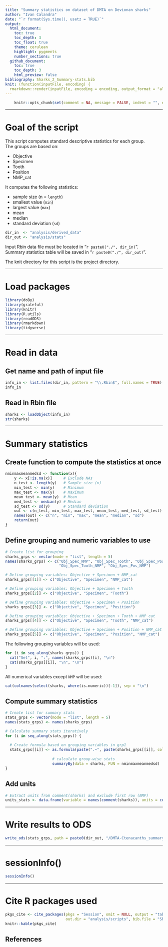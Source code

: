 ```yaml
---
title: "Summary statistics on dataset of DMTA on Devionan sharks"
author: "Ivan Calandra"
date: "`r format(Sys.time(), usetz = TRUE)`"
output:
  html_document:
    toc: true
    toc_depth: 3
    toc_float: true
    theme: cerulean
    highlight: pygments
    number_sections: true
  github_document: 
    toc: true
    toc_depth: 3
    html_preview: false
bibliography: Sharks_2_Summary-stats.bib
knit: (function(inputFile, encoding) {
  rmarkdown::render(inputFile, encoding = encoding, output_format = "all", knit_root_dir = rprojroot::find_rstudio_root_file()) })
---
```



```r
	knitr::opts_chunk$set(comment = NA, message = FALSE, indent = "", error = TRUE)
```


---


# Goal of the script
This script computes standard descriptive statistics for each group.  
The groups are based on:

* Objective  
* Specimen  
* Tooth  
* Position  
* NMP_cat

It computes the following statistics:  

* sample size (n = `length`)  
* smallest value (`min`)  
* largest value (`max`)
* mean  
* median  
* standard deviation (`sd`)

```r
dir_in  <- "analysis/derived_data"
dir_out <- "analysis/stats"
```

Input Rbin data file must be located in "`r paste0("./", dir_in)`".  
Summary statistics table will be saved in "`r paste0("./", dir_out)`".

The knit directory for this script is the project directory.


---


# Load packages
```r
library(doBy)
library(grateful)
library(knitr)
library(R.utils)
library(readODS)
library(rmarkdown)
library(tidyverse)
```


---


# Read in data
## Get name and path of input file 
```r
info_in <- list.files(dir_in, pattern = "\\.Rbin$", full.names = TRUE)
info_in
```


## Read in Rbin file
```r
sharks <- loadObject(info_in)
str(sharks)
```


---


# Summary statistics
## Create function to compute the statistics at once
```r
nminmaxmeanmedsd <- function(x){
	y <- x[!is.na(x)]     # Exclude NAs
	n_test <- length(y)   # Sample size (n)
	min_test <- min(y)    # Minimum
	max_test <- max(y)    # Maximum
	mean_test <- mean(y)  # Mean
 	med_test <- median(y) # Median
 	sd_test <- sd(y)      # Standard deviation
 	out <- c(n_test, min_test, max_test, mean_test, med_test, sd_test) # Concatenate
 	names(out) <- c("n", "min", "max", "mean", "median", "sd")         # Name values
 	return(out)                                                        # Object to return
}
```


## Define grouping and numeric variables to use
```r
# Create list for grouping
sharks_grps <- vector(mode = "list", length = 5)
names(sharks_grps) <- c("Obj_Spec_NMP", "Obj_Spec_Tooth", "Obj_Spec_Pos", 
                        "Obj_Spec_Tooth_NMP", "Obj_Spec_Pos_NMP")

# Define grouping variables: Objective + Specimen + NMP_cat
sharks_grps[[1]] <- c("Objective", "Specimen", "NMP_cat")

# Define grouping variables: Objective + Specimen + Tooth
sharks_grps[[2]] <- c("Objective", "Specimen", "Tooth")

# Define grouping variables: Objective + Specimen + Position
sharks_grps[[3]] <- c("Objective", "Specimen", "Position")

# Define grouping variables: Objective + Specimen + Tooth + NMP_cat
sharks_grps[[4]] <- c("Objective", "Specimen", "Tooth", "NMP_cat")

# Define grouping variables: Objective + Specimen + Position + NMP_cat
sharks_grps[[5]] <- c("Objective", "Specimen", "Position", "NMP_cat")
```

The following grouping variables will be used:  
```r
for (i in seq_along(sharks_grps)) {
  cat("Set", i, ":", names(sharks_grps)[i], "\n")
  cat(sharks_grps[[i]], "\n", "\n")  
}
```

All numerical variables except `NMP` will be used: 
```r
cat(colnames(select(sharks, where(is.numeric))[-1]), sep = "\n")
```


## Compute summary statistics
```r
# Create list for summary stats
stats_grps <- vector(mode = "list", length = 5)
names(stats_grps) <- names(sharks_grps)

# Calculate summary stats iteratively
for (i in seq_along(stats_grps)) {
  
  # Create formula based on grouping variables in grp1
  stats_grps[[i]] <- as.formula(paste(".~", paste(sharks_grps[[i]], collapse = "+"))) %>% 
  
                     # calculate group-wise stats
                     summaryBy(data = sharks, FUN = nminmaxmeanmedsd)
}
```


## Add units
```r
# Extract units from comment(sharks) and exclude first row (NMP)
units_stats <- data.frame(variable = names(comment(sharks)), units = comment(sharks))[-1,]
```


---


# Write results to ODS
```r
write_ods(stats_grps, path = paste0(dir_out, "/DMTA-Ctenacanths_summary-stats.ods"))
```


---


# sessionInfo()

```r
sessionInfo()
```


---


# Cite R packages used

```r
pkgs_cite <- cite_packages(pkgs = "Session", omit = NULL, output = "table", include.RStudio = TRUE, 
                           out.dir = "analysis/scripts", bib.file = "Sharks_2_Summary-stats")
knitr::kable(pkgs_cite)
```


## References

